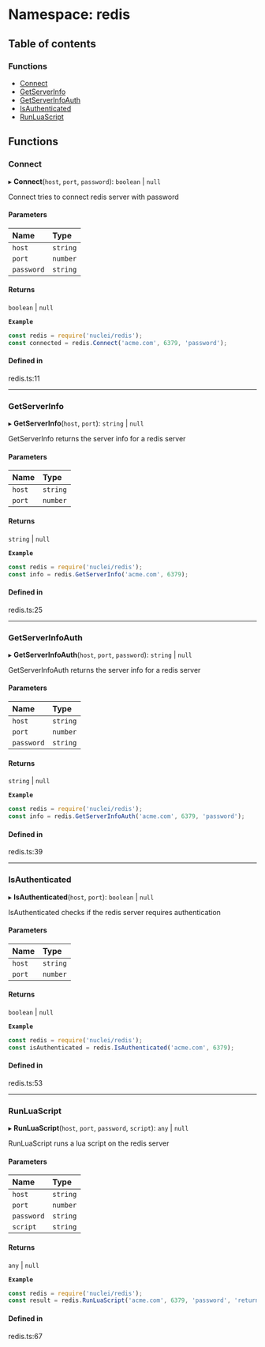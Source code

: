 # Namespace: redis

## Table of contents

### Functions

- [Connect](/templates/protocols/javascript/modules/redis#connect)
- [GetServerInfo](/templates/protocols/javascript/modules/redis#getserverinfo)
- [GetServerInfoAuth](/templates/protocols/javascript/modules/redis#getserverinfoauth)
- [IsAuthenticated](/templates/protocols/javascript/modules/redis#isauthenticated)
- [RunLuaScript](/templates/protocols/javascript/modules/redis#runluascript)

## Functions

### Connect

▸ **Connect**(`host`, `port`, `password`): `boolean` \| ``null``

Connect tries to connect redis server with password

#### Parameters

| Name | Type |
| :------ | :------ |
| `host` | `string` |
| `port` | `number` |
| `password` | `string` |

#### Returns

`boolean` \| ``null``

**`Example`**

```javascript
const redis = require('nuclei/redis');
const connected = redis.Connect('acme.com', 6379, 'password');
```

#### Defined in

redis.ts:11

___

### GetServerInfo

▸ **GetServerInfo**(`host`, `port`): `string` \| ``null``

GetServerInfo returns the server info for a redis server

#### Parameters

| Name | Type |
| :------ | :------ |
| `host` | `string` |
| `port` | `number` |

#### Returns

`string` \| ``null``

**`Example`**

```javascript
const redis = require('nuclei/redis');
const info = redis.GetServerInfo('acme.com', 6379);
```

#### Defined in

redis.ts:25

___

### GetServerInfoAuth

▸ **GetServerInfoAuth**(`host`, `port`, `password`): `string` \| ``null``

GetServerInfoAuth returns the server info for a redis server

#### Parameters

| Name | Type |
| :------ | :------ |
| `host` | `string` |
| `port` | `number` |
| `password` | `string` |

#### Returns

`string` \| ``null``

**`Example`**

```javascript
const redis = require('nuclei/redis');
const info = redis.GetServerInfoAuth('acme.com', 6379, 'password');
```

#### Defined in

redis.ts:39

___

### IsAuthenticated

▸ **IsAuthenticated**(`host`, `port`): `boolean` \| ``null``

IsAuthenticated checks if the redis server requires authentication

#### Parameters

| Name | Type |
| :------ | :------ |
| `host` | `string` |
| `port` | `number` |

#### Returns

`boolean` \| ``null``

**`Example`**

```javascript
const redis = require('nuclei/redis');
const isAuthenticated = redis.IsAuthenticated('acme.com', 6379);
```

#### Defined in

redis.ts:53

___

### RunLuaScript

▸ **RunLuaScript**(`host`, `port`, `password`, `script`): `any` \| ``null``

RunLuaScript runs a lua script on the redis server

#### Parameters

| Name | Type |
| :------ | :------ |
| `host` | `string` |
| `port` | `number` |
| `password` | `string` |
| `script` | `string` |

#### Returns

`any` \| ``null``

**`Example`**

```javascript
const redis = require('nuclei/redis');
const result = redis.RunLuaScript('acme.com', 6379, 'password', 'return redis.call("get", KEYS[1])');
```

#### Defined in

redis.ts:67
